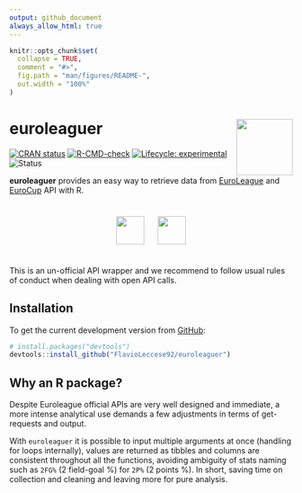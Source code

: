 ```yaml
---
output: github_document
always_allow_html: true
---
```


<!-- README.md is generated from README.Rmd. Please edit that file -->

```r
knitr::opts_chunk$set(
  collapse = TRUE,
  comment = "#>",
  fig.path = "man/figures/README-",
  out.width = "100%"
)
```

# euroleaguer <img src="man/figures/logo.png" align="right" width="100px"/>

<!-- badges: start -->

[![CRAN status](https://www.r-pkg.org/badges/version/euroleaguer)](https://CRAN.R-project.org/package=euroleaguer) [![R-CMD-check](https://github.com/FlavioLeccese92/euroleaguer/actions/workflows/R-CMD-check.yaml/badge.svg)](https://github.com/FlavioLeccese92/euroleaguer/actions/workflows/R-CMD-check.yaml) [![Lifecycle: experimental](https://img.shields.io/badge/lifecycle-experimental-orange.svg)](https://lifecycle.r-lib.org/articles/stages.html#experimental) ![Status](https://progress-bar.dev/75/?title=progress)

<!-- badges: end -->

**euroleaguer** provides an easy way to retrieve data from [EuroLeague](https://www.euroleaguebasketball.net/euroleague/) and [EuroCup](https://www.euroleaguebasketball.net/eurocup/) API with R.

::: {style="display: flex; justify-content: center; align-items: center; text-align: center;"}
![](man/figures/euroleague-logo.png){style="height:50px; padding:10px"} 
![](man/figures/eurocup-logo.png){style="height:50px; padding:10px"}
:::

This is an un-official API wrapper and we recommend to follow usual rules of conduct when dealing with open API calls.

## Installation

To get the current development version from [GitHub](https://github.com/):

```r
# install.packages("devtools")
devtools::install_github("FlavioLeccese92/euroleaguer")
```

## Why an R package?

Despite Euroleague official APIs are very well designed and immediate, a more 
intense analytical use demands a few adjustments in terms of get-requests and output.

With `euroleaguer` it is possible to input multiple arguments at once (handling 
for loops internally), values are returned as tibbles and columns are consistent 
throughout all the functions, avoiding ambiguity of stats naming such as `2FG%` (2 field-goal %) for `2P%` (2 points %). In short, saving time on collection and cleaning and leaving more for pure analysis.

